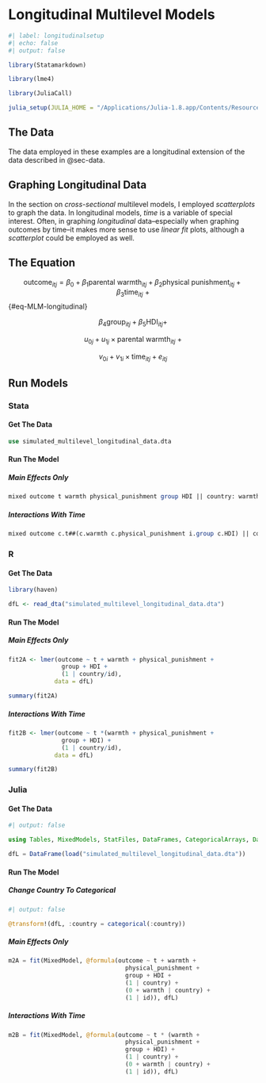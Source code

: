 # Longitudinal Multilevel Models

```r
#| label: longitudinalsetup
#| echo: false
#| output: false

library(Statamarkdown)

library(lme4) 

library(JuliaCall)

julia_setup(JULIA_HOME = "/Applications/Julia-1.8.app/Contents/Resources/julia/bin")

```

## The Data

The data employed in these examples are a longitudinal extension of the data described in @sec-data.

::: {.callout-tip}
## Graphing Longitudinal Data

In the section on *cross-sectional* multilevel models, I employed *scatterplots* to graph the data. In longitudinal models, *time* is a variable of special interest. Often, in graphing *longitudinal* data--especially when graphing outcomes by time--it makes more sense to use *linear fit* plots, although a *scatterplot* could be employed as well. 
:::

## The Equation

$$\text{outcome}_{itj} = \beta_0 + \beta_1 \text{parental warmth}_{itj} + \beta_2 \text{physical punishment}_{itj} + \beta_3 \text{time}_{itj} \ + $$ {#eq-MLM-longitudinal} 

$$\beta_4 \text{group}_{itj} + \beta_5 \text{HDI}_{itj} +$$

$$u_{0j} + u_{1j} \times \text{parental warmth}_{itj} \ + $$

$$v_{0i} + v_{1i} \times \text{time}_{itj} + e_{itj}$$

## Run Models

::: {.panel-tabset group="language"}

### Stata

#### Get The Data 

```stata

use simulated_multilevel_longitudinal_data.dta

```

#### Run The Model

##### Main Effects Only

```stata

mixed outcome t warmth physical_punishment group HDI || country: warmth

```

##### Interactions With Time

```stata

mixed outcome c.t##(c.warmth c.physical_punishment i.group c.HDI) || country: warmth

```

### R

#### Get The Data

```r

library(haven)

dfL <- read_dta("simulated_multilevel_longitudinal_data.dta")

```

#### Run The Model

##### Main Effects Only

```r

fit2A <- lmer(outcome ~ t + warmth + physical_punishment + 
               group + HDI +
               (1 | country/id),
             data = dfL)

summary(fit2A)

```

##### Interactions With Time

```r

fit2B <- lmer(outcome ~ t *(warmth + physical_punishment + 
               group + HDI) +
               (1 | country/id),
             data = dfL)

summary(fit2B)

```


### Julia

#### Get The Data

```julia
#| output: false

using Tables, MixedModels, StatFiles, DataFrames, CategoricalArrays, DataFramesMeta

dfL = DataFrame(load("simulated_multilevel_longitudinal_data.dta"))

```

#### Run The Model

##### Change Country To Categorical

```julia
#| output: false

@transform!(dfL, :country = categorical(:country))

```

##### Main Effects Only

```julia

m2A = fit(MixedModel, @formula(outcome ~ t + warmth + 
                                 physical_punishment + 
                                 group + HDI +
                                 (1 | country) + 
                                 (0 + warmth | country) +
                                 (1 | id)), dfL)

```

##### Interactions With Time

```julia

m2B = fit(MixedModel, @formula(outcome ~ t * (warmth + 
                                 physical_punishment + 
                                 group + HDI) +
                                 (1 | country) +
                                 (0 + warmth | country) +
                                 (1 | id)), dfL)

```

:::


